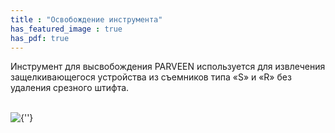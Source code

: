 ```yaml
---
title : "Освобождение инструмента"
has_featured_image : true
has_pdf: true
---
```


Инструмент для высвобождения PARVEEN используется для извлечения защелкивающегося устройства из съемников типа «S» и «R» без удаления срезного штифта.

<br />
<Image src={image} alt={''} />